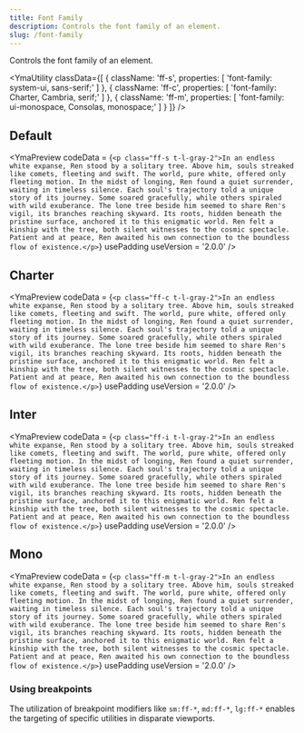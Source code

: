 ```yaml
---
title: Font Family
description: Controls the font family of an element.
slug: /font-family
---
```



Controls the font family of an element.

<YmaUtility
  classData={[
    {
      className: 'ff-s',
      properties: [
        'font-family: system-ui, sans-serif;'
      ]
    },
    {
      className: 'ff-c',
      properties: [
        'font-family: Charter, Cambria, serif;'
      ]
    },
    {
      className: 'ff-m',
      properties: [
        'font-family: ui-monospace, Consolas, monospace;'
      ]
    }
  ]}
/>

## Default
<YmaPreview
  codeData = {`<p class="ff-s t-l-gray-2">In an endless white expanse, Ren stood by a solitary tree. Above him, souls streaked like comets, fleeting and swift. The world, pure white, offered only fleeting motion. In the midst of longing, Ren found a quiet surrender, waiting in timeless silence. Each soul's trajectory told a unique story of its journey. Some soared gracefully, while others spiraled with wild exuberance. The lone tree beside him seemed to share Ren's vigil, its branches reaching skyward. Its roots, hidden beneath the pristine surface, anchored it to this enigmatic world. Ren felt a kinship with the tree, both silent witnesses to the cosmic spectacle. Patient and at peace, Ren awaited his own connection to the boundless flow of existence.</p>`}
  usePadding
  useVersion = '2.0.0'
/>

## Charter
<YmaPreview
  codeData = {`<p class="ff-c t-l-gray-2">In an endless white expanse, Ren stood by a solitary tree. Above him, souls streaked like comets, fleeting and swift. The world, pure white, offered only fleeting motion. In the midst of longing, Ren found a quiet surrender, waiting in timeless silence. Each soul's trajectory told a unique story of its journey. Some soared gracefully, while others spiraled with wild exuberance. The lone tree beside him seemed to share Ren's vigil, its branches reaching skyward. Its roots, hidden beneath the pristine surface, anchored it to this enigmatic world. Ren felt a kinship with the tree, both silent witnesses to the cosmic spectacle. Patient and at peace, Ren awaited his own connection to the boundless flow of existence.</p>`}
  usePadding
  useVersion = '2.0.0'
/>

## Inter

<YmaPreview
  codeData = {`<p class="ff-i t-l-gray-2">In an endless white expanse, Ren stood by a solitary tree. Above him, souls streaked like comets, fleeting and swift. The world, pure white, offered only fleeting motion. In the midst of longing, Ren found a quiet surrender, waiting in timeless silence. Each soul's trajectory told a unique story of its journey. Some soared gracefully, while others spiraled with wild exuberance. The lone tree beside him seemed to share Ren's vigil, its branches reaching skyward. Its roots, hidden beneath the pristine surface, anchored it to this enigmatic world. Ren felt a kinship with the tree, both silent witnesses to the cosmic spectacle. Patient and at peace, Ren awaited his own connection to the boundless flow of existence.</p>`}
  usePadding
  useVersion = '2.0.0'
/>

## Mono

<YmaPreview
  codeData = {`<p class="ff-m t-l-gray-2">In an endless white expanse, Ren stood by a solitary tree. Above him, souls streaked like comets, fleeting and swift. The world, pure white, offered only fleeting motion. In the midst of longing, Ren found a quiet surrender, waiting in timeless silence. Each soul's trajectory told a unique story of its journey. Some soared gracefully, while others spiraled with wild exuberance. The lone tree beside him seemed to share Ren's vigil, its branches reaching skyward. Its roots, hidden beneath the pristine surface, anchored it to this enigmatic world. Ren felt a kinship with the tree, both silent witnesses to the cosmic spectacle. Patient and at peace, Ren awaited his own connection to the boundless flow of existence.</p>`}
  usePadding
  useVersion = '2.0.0'
/>

### Using breakpoints

The utilization of breakpoint modifiers like `sm:ff-*`, `md:ff-*`, `lg:ff-*` enables the targeting of specific utilities in disparate viewports.